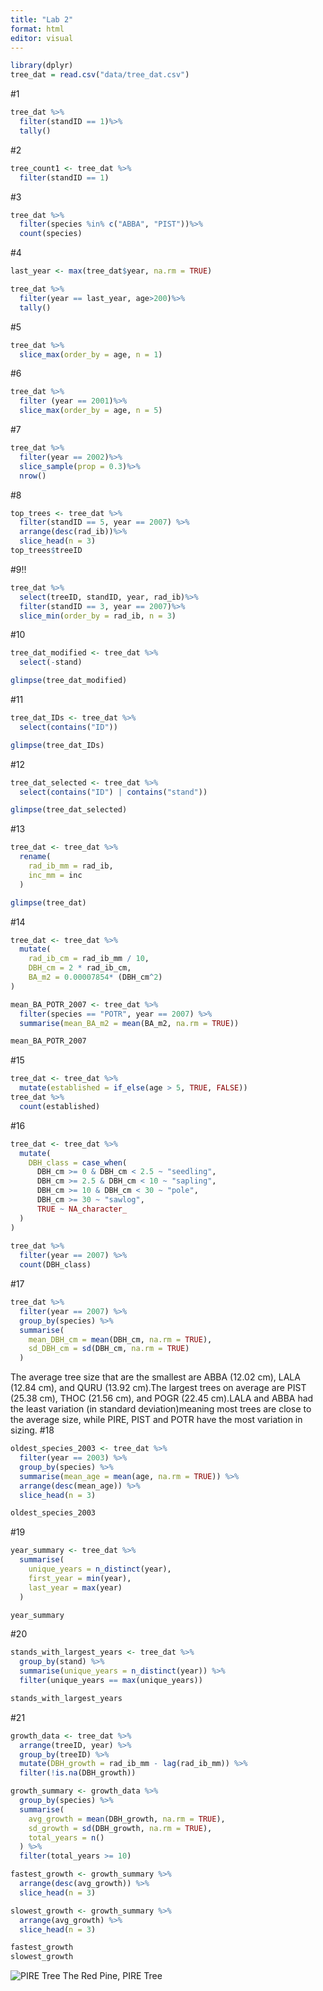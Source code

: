 ```yaml
---
title: "Lab 2"
format: html
editor: visual
---
```


```r
library(dplyr)
tree_dat = read.csv("data/tree_dat.csv")
```

#1
```r
tree_dat %>%
  filter(standID == 1)%>%
  tally()
```
#2
```r
tree_count1 <- tree_dat %>%
  filter(standID == 1)
```
#3
```r
tree_dat %>%
  filter(species %in% c("ABBA", "PIST"))%>%
  count(species)
```
#4
```r
last_year <- max(tree_dat$year, na.rm = TRUE)

tree_dat %>%
  filter(year == last_year, age>200)%>%
  tally()
```
#5
```r
tree_dat %>%
  slice_max(order_by = age, n = 1)

```
#6
```r
tree_dat %>%
  filter (year == 2001)%>%
  slice_max(order_by = age, n = 5)
```
#7
```r
tree_dat %>%
  filter(year == 2002)%>%
  slice_sample(prop = 0.3)%>%
  nrow()
```
#8
```r
top_trees <- tree_dat %>%
  filter(standID == 5, year == 2007) %>%
  arrange(desc(rad_ib))%>%
  slice_head(n = 3)
top_trees$treeID
```
#9!!

```r
tree_dat %>%
  select(treeID, standID, year, rad_ib)%>%
  filter(standID == 3, year == 2007)%>%
  slice_min(order_by = rad_ib, n = 3)
```


#10
```r
tree_dat_modified <- tree_dat %>%
  select(-stand)

glimpse(tree_dat_modified)

```

#11
```r
tree_dat_IDs <- tree_dat %>%
  select(contains("ID"))

glimpse(tree_dat_IDs)
```
#12
```r
tree_dat_selected <- tree_dat %>%
  select(contains("ID") | contains("stand"))

glimpse(tree_dat_selected)
```
#13
```r
tree_dat <- tree_dat %>%
  rename(
    rad_ib_mm = rad_ib,
    inc_mm = inc
  )

glimpse(tree_dat)
```

#14

```r
tree_dat <- tree_dat %>%
  mutate(
    rad_ib_cm = rad_ib_mm / 10,
    DBH_cm = 2 * rad_ib_cm,
    BA_m2 = 0.00007854* (DBH_cm^2)
)

mean_BA_POTR_2007 <- tree_dat %>%
  filter(species == "POTR", year == 2007) %>%
  summarise(mean_BA_m2 = mean(BA_m2, na.rm = TRUE))

mean_BA_POTR_2007
```
#15
```r
tree_dat <- tree_dat %>%
  mutate(established = if_else(age > 5, TRUE, FALSE))
tree_dat %>%
  count(established)
```

#16
```r
tree_dat <- tree_dat %>%
  mutate(
    DBH_class = case_when(
      DBH_cm >= 0 & DBH_cm < 2.5 ~ "seedling",
      DBH_cm >= 2.5 & DBH_cm < 10 ~ "sapling",
      DBH_cm >= 10 & DBH_cm < 30 ~ "pole",
      DBH_cm >= 30 ~ "sawlog",
      TRUE ~ NA_character_
  )
)
    
tree_dat %>%
  filter(year == 2007) %>%
  count(DBH_class)
```
#17 
```r
tree_dat %>%
  filter(year == 2007) %>%
  group_by(species) %>%
  summarise(
    mean_DBH_cm = mean(DBH_cm, na.rm = TRUE),
    sd_DBH_cm = sd(DBH_cm, na.rm = TRUE)
  )
```

The average tree size that are the smallest are ABBA (12.02 cm), LALA (12.84 cm), and QURU (13.92 cm).The largest trees on average are PIST (25.38 cm), THOC (21.56 cm), and POGR (22.45 cm).LALA and ABBA had the least variation (in standard deviation)meaning most trees are close to the average size, while PIRE, PIST and POTR have the most variation in sizing.
#18
```r
oldest_species_2003 <- tree_dat %>%
  filter(year == 2003) %>%
  group_by(species) %>%
  summarise(mean_age = mean(age, na.rm = TRUE)) %>%
  arrange(desc(mean_age)) %>%
  slice_head(n = 3)

oldest_species_2003
```
#19
```r
year_summary <- tree_dat %>%
  summarise(
    unique_years = n_distinct(year),
    first_year = min(year),
    last_year = max(year)
  )

year_summary
```

#20
```r
stands_with_largest_years <- tree_dat %>%
  group_by(stand) %>%
  summarise(unique_years = n_distinct(year)) %>%
  filter(unique_years == max(unique_years))

stands_with_largest_years
```
#21
```r
growth_data <- tree_dat %>%
  arrange(treeID, year) %>%
  group_by(treeID) %>%
  mutate(DBH_growth = rad_ib_mm - lag(rad_ib_mm)) %>%
  filter(!is.na(DBH_growth))

growth_summary <- growth_data %>%
  group_by(species) %>%
  summarise(
    avg_growth = mean(DBH_growth, na.rm = TRUE),
    sd_growth = sd(DBH_growth, na.rm = TRUE),
    total_years = n()
  ) %>%
  filter(total_years >= 10)

fastest_growth <- growth_summary %>%
  arrange(desc(avg_growth)) %>%
  slice_head(n = 3)

slowest_growth <- growth_summary %>%
  arrange(avg_growth) %>%
  slice_head(n = 3)

fastest_growth
slowest_growth
```
![PIRE Tree](images/PIRE.jpg)
The Red Pine, PIRE Tree

